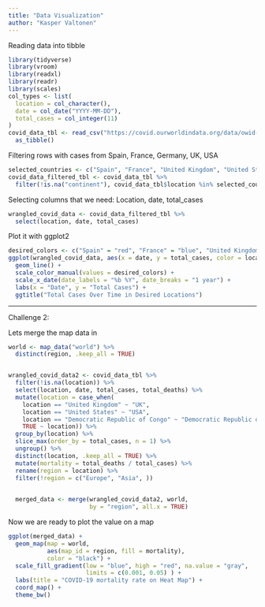 ```yaml
---
title: "Data Visualization"
author: "Kasper Valtonen"
---
```


Reading data into tibble
```r
library(tidyverse)
library(vroom)
library(readxl)
library(readr)
library(scales)
col_types <- list(
  location = col_character(),
  date = col_date("YYYY-MM-DD"),
  total_cases = col_integer(11)
)
covid_data_tbl <- read_csv("https://covid.ourworldindata.org/data/owid-covid-data.csv") %>%
  as_tibble()
```

Filtering rows with cases from Spain, France, Germany, UK, USA
```r
selected_countries <- c("Spain", "France", "United Kingdom", "United States", "Germany")
covid_data_filtered_tbl <- covid_data_tbl %>%
  filter(!is.na("continent"), covid_data_tbl$location %in% selected_countries)

```


Selecting columns that we need: Location, date, total_cases
```r
wrangled_covid_data <- covid_data_filtered_tbl %>%
  select(location, date, total_cases)

```


Plot it with ggplot2
```r
desired_colors <- c("Spain" = "red", "France" = "blue", "United Kingdom" = "green", "United States" = "orange", "Germany" = "purple")
ggplot(wrangled_covid_data, aes(x = date, y = total_cases, color = location)) +
  geom_line() +
  scale_color_manual(values = desired_colors) +
  scale_x_date(date_labels = "%b %Y", date_breaks = "1 year") +
  labs(x = "Date", y = "Total Cases") +
  ggtitle("Total Cases Over Time in Desired Locations")


```


***********

Challenge 2:

Lets merge the map data in
```r
world <- map_data("world") %>%
  distinct(region, .keep_all = TRUE)


wrangled_covid_data2 <- covid_data_tbl %>%
  filter(!is.na(location)) %>%
  select(location, date, total_cases, total_deaths) %>% 
  mutate(location = case_when(
    location == "United Kingdom" ~ "UK",
    location == "United States" ~ "USA",
    location == "Democratic Republic of Congo" ~ "Democratic Republic of the Congo",
    TRUE ~ location)) %>%
  group_by(location) %>%
  slice_max(order_by = total_cases, n = 1) %>%
  ungroup() %>%
  distinct(location, .keep_all = TRUE) %>%
  mutate(mortality = total_deaths / total_cases) %>%
  rename(region = location) %>%
  filter(!region = c("Europe", "Asia", ))

  
  merged_data <- merge(wrangled_covid_data2, world, 
                       by = "region", all.x = TRUE)
```


Now we are ready to plot the value on a map
```r

ggplot(merged_data) +
  geom_map(map = world,
           aes(map_id = region, fill = mortality),
           color = "black") +
  scale_fill_gradient(low = "blue", high = "red", na.value = "gray", 
                      limits = c(0.001, 0.05) ) +
  labs(title = "COVID-19 mortality rate on Heat Map") +
  coord_map() +
  theme_bw()
```


